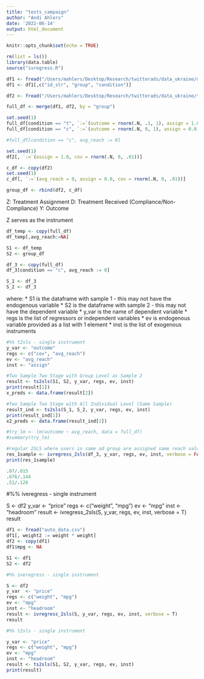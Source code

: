 ```yaml
---
title: "tests_campaign"
author: "Andi Ahlers"
date: '2022-06-14'
output: html_document
---
```


```r
knitr::opts_chunk$set(echo = TRUE)
```


```r
rm(list = ls())
library(data.table)
source("ivregress.R")
```


```r
df1 <- fread("/Users/mahlers/Desktop/Research/twitterads/data_ukraine/users_treatment.csv")
df1 <- df1[,c("id_str", "group", "condition")]

df2 <- fread("/Users/mahlers/Desktop/Research/twitterads/data_ukraine/temp_reach_avgs.csv")

full_df <- merge(df1, df2, by = "group")
```

```r
set.seed(1)
full_df[condition == "t", `:=`(outcome = rnorm(.N, .1, 1), assign = 1.0, cov = rnorm(.N, 0, .01))]
full_df[condition == "c", `:=`(outcome = rnorm(.N, 0, 1), assign = 0.0, cov = rnorm(.N, 0, .01))]

#full_df[condition == "c", avg_reach := 0]

```

```r
set.seed(1)
df2[, `:=`(assign = 1.0, cov = rnorm(.N, 0, .01))]

c_df <- copy(df2)
set.seed(1)
c_df[, `:=`(avg_reach = 0, assign = 0.0, cov = rnorm(.N, 0, .01))]

group_df <- rbind(df2, c_df)

```

Z: Treatment Assignment
D: Treatment Received (Compliance/Non-Compliance)
Y: Outcome 

Z serves as the instrument

```r
df_temp <- copy(full_df)
df_temp[,avg_reach:=NA]

S1 <- df_temp
S2 <- group_df

df_3 <- copy(full_df)
df_3[condition == "c", avg_reach := 0]

S_1 <- df_3
S_2 <- df_3
```

where:
* S1 is the dataframe with sample 1 - this may not have the endogenous variable
* S2 is the dataframe with sample 2 - this may not have the dependent variable
* y_var is the name of dependent variable
* regs is the list of regressors or independent variables
* ev is endogenous variable provided as a list with 1 element
* inst is the list of exogenous instruments

```r

#%% t2sls - single instrument
y_var <- "outcome"
regs <- c("cov", "avg_reach") 
ev <- "avg_reach"
inst <- "assign"

#Two Sample Two Stage with Group Level as Sample 2
result <- ts2sls(S1, S2, y_var, regs, ev, inst)
print(result[1])
x_preds <- data.frame(result[2])

#Two Sample Two Stage with All Individual Level (Same Sample)
result_ind <- ts2sls(S_1, S_2, y_var, regs, ev, inst)
print(result_ind[1])
x2_preds <- data.frame(result_ind[2])

#try_lm <- lm(outcome ~ avg_reach, data = full_df)
#summary(try_lm)

#regular 2SLS where users in same ad group are assigned same reach value
res_1sample <- ivregress_2sls(df_3, y_var, regs, ev, inst, verbose = FALSE)
print(res_1sample)

.07/.015
.676/.144
.51/.126

```


#%% iveregress - single instrument

S <- df2
y_var  <- "price"
regs <- c("weight", "mpg")
ev <- "mpg"
inst <- "headroom"
result <- ivregress_2sls(S, y_var, regs, ev, inst, verbose = T)
result





```r

df1 <- fread("auto_data.csv")
df1[, weight2 := weight * weight]
df2 <- copy(df1)
df1$mpg <- NA

S1 <- df1
S2 <- df2

#%% iveregress - single instrument

S <- df2
y_var  <- "price"
regs <- c("weight", "mpg")
ev <- "mpg"
inst <- "headroom"
result <- ivregress_2sls(S, y_var, regs, ev, inst, verbose = T)
result

#%% t2sls - single instrument

y_var <- "price"
regs <- c("weight", "mpg")
ev <- "mpg"
inst <- "headroom"
result <- ts2sls(S1, S2, y_var, regs, ev, inst)
print(result)

```


